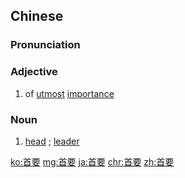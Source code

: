 ==Chinese==
{{zh-forms}}

===Pronunciation===
{{zh-pron
|m=shǒuyào
|c=sau2 jiu3
|mn=siú-iàu
|cat=a,n
}}

===Adjective===
{{zh-adj}}

# {{lb|zh|attributive}} of [[utmost]] [[importance]]

===Noun===
{{zh-noun}}

# [[head]] {{gloss|person in charge}}; [[leader]]

{{zh-cat|Advanced}}

[[ko:首要]]
[[mg:首要]]
[[ja:首要]]
[[chr:首要]]
[[zh:首要]]